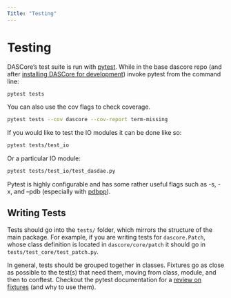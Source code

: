 ```yaml
---
Title: "Testing"
---
```


# Testing

DASCore's test suite is run with [pytest](https://docs.pytest.org/en/stable/). While in the base dascore repo
(and after [installing DASCore for development](dev_install.md)) invoke pytest from the command line:

<!--pytest-codeblocks:skip-->
```bash
pytest tests
```

You can also use the cov flags to check coverage.

<!--pytest-codeblocks:skip-->
```bash
pytest tests --cov dascore --cov-report term-missing
```

If you would like to test the IO modules it can be done like so:

<!--pytest-codeblocks:skip-->
```bash
pytest tests/test_io
```

Or a particular IO module:

<!--pytest-codeblocks:skip-->
```bash
pytest tests/test_io/test_dasdae.py
```

Pytest is highly configurable and has some rather useful flags such as
-s, -x, and --pdb (especially with [pdbpp](https://github.com/pdbpp/pdbpp)).


## Writing Tests

Tests should go into the `tests/` folder, which mirrors the structure of the main package.
For example, if you are writing tests for `dascore.Patch`, whose class definition is
located in `dascore/core/patch` it should go in `tests/test_core/test_patch.py`.

In general, tests should be grouped together in classes. Fixtures go as close as
possible to the test(s) that need them, moving from class, module, and then to conftest.
Checkout the pytest documentation for a [review on fixtures](https://docs.pytest.org/en/6.2.x/fixture.html)
(and why to use them).
